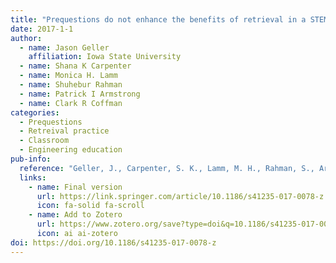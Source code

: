 ```yaml
---
title: "Prequestions do not enhance the benefits of retrieval in a STEM classroom"
date: 2017-1-1
author:
  - name: Jason Geller
    affiliation: Iowa State University
  - name: Shana K Carpenter
  - name: Monica H. Lamm
  - name: Shuhebur Rahman
  - name: Patrick I Armstrong
  - name: Clark R Coffman 
categories: 
  - Prequestions
  - Retreival practice
  - Classroom
  - Engineering education
pub-info:
  reference: "Geller, J., Carpenter, S. K., Lamm, M. H., Rahman, S., Armstrong, P. I., & Coffman, C. R. (2017). Prequestions do not enhance the benefits of retrieval in a STEM classroom. Cognitive research: principles and implications, 2(1), 42. https://doi.org/10.1186/s41235-017-0078-z"
  links:
    - name: Final version
      url: https://link.springer.com/article/10.1186/s41235-017-0078-z
      icon: fa-solid fa-scroll
    - name: Add to Zotero
      url: https://www.zotero.org/save?type=doi&q=10.1186/s41235-017-0078-z
      icon: ai ai-zotero
doi: https://doi.org/10.1186/s41235-017-0078-z
---
```


